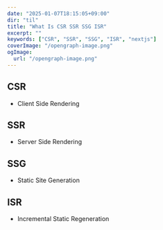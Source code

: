 ```yaml
---
date: "2025-01-07T18:15:05+09:00"
dir: "til"
title: "What Is CSR SSR SSG ISR"
excerpt: ""
keywords: ["CSR", "SSR", "SSG", "ISR", "nextjs"]
coverImage: "/opengraph-image.png"
ogImage:
  url: "/opengraph-image.png"
---
```


## CSR

- Client Side Rendering

## SSR

- Server Side Rendering

## SSG

- Static Site Generation

## ISR

- Incremental Static Regeneration
